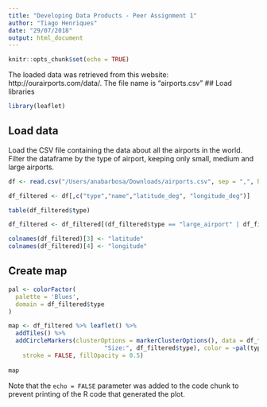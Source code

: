 ```yaml
---
title: "Developing Data Products - Peer Assignment 1"
author: "Tiago Henriques"
date: "29/07/2018"
output: html_document
---
```


```r
knitr::opts_chunk$set(echo = TRUE)
```

The loaded data was retrieved from this website: http://ourairports.com/data/. The file name is "airports.csv"
## Load libraries

```r
library(leaflet)
```

## Load data

Load the CSV file containing the data about all the airports in the world. Filter the dataframe by the type of airport, keeping only small, medium and large airports.

```r
df <- read.csv("/Users/anabarbosa/Downloads/airports.csv", sep = ",", header = TRUE)

df_filtered <- df[,c("type","name","latitude_deg", "longitude_deg")]

table(df_filtered$type)

df_filtered <- df_filtered[(df_filtered$type == "large_airport" | df_filtered$type == "medium_airport") | df_filtered$type == "small_airport", ]

colnames(df_filtered)[3] <- "latitude"
colnames(df_filtered)[4] <- "longitude"

```


## Create map


```r

pal <- colorFactor(
  palette = 'Blues',
  domain = df_filtered$type
)

map <- df_filtered %>% leaflet() %>%
  addTiles() %>%
  addCircleMarkers(clusterOptions = markerClusterOptions(), data = df_filtered, lng = ~ longitude, lat = ~ latitude, popup = paste("Airport name:", df_filtered$name, "<br>",
                           "Size:", df_filtered$type), color = ~pal(type),
    stroke = FALSE, fillOpacity = 0.5)
  
map
```

Note that the `echo = FALSE` parameter was added to the code chunk to prevent printing of the R code that generated the plot.
